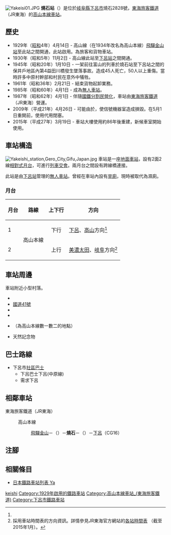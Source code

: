 {{NoteTA
|T=zh-hans:烧石站;zh-hk:燒石站;zh-tw:燒石車站;
|1=zh-hans:烧石站;zh-hk:燒石站;zh-tw:燒石車站;
}}
{{Infobox station
|公司色 = #f77321
|站名 = 燒石
|圖片 = Yakeishi station,JR Takayama Line,Gero city,Gifu prefecture,Japan.jpg
|圖片說明 = 車站大樓（2015年）
|日文原名 = 焼石
|平假名 = やけいし
|羅馬拼音 = Yakeishi
|副站名 = 
|電報略號 = ヤケ
|所在地 = {{JPN}}[[岐阜縣|岐阜縣]][[下呂市|下呂市]]燒石2828號
|座標 = {{coord|35|43|32.36|N|137|12|1.67|E|type:railwaystation_region:JP-24|display=inline,title}}
|車站構造 = [[地面車站|地面車站]]
|月台配置 = 2面2線
|啟用年月日 = 1929年（[[昭和|昭和]]4年）4月14日
|廢站年月日 = 
|乘客人數 = 23<ref>JR東海移動等便利化取組報告書</ref>
|上下車人次 = 
|統計年度 = 2019
|轉車 = 
|全寬備註 = [[無人車站|無人車站]]<br>在此站至飛驒金山之間設有{{Translink|ja|福来信号場|福來信號站}}（距離此站6.3公里）。<br>在此站至下呂之間設有{{Translink|ja|少ヶ野信号場|少野信號站}}（距離此站10.9公里）。
|adjacent = {{Adjacent stations|system=東海旅客鐵道|line=CG|left=飛驒金山|right=下呂|note-left=9.0km|note-mid=距離[[岐阜站|岐阜]]75.7km|note-right=CG16<br>12.6km}}
}}
[[File:Yakeisi01.JPG|thumb]]
'''燒石站'''（{{jpn|j=焼石駅|hg=やけいしえき|rm=Yakeishi eki|f=y}}）是位於[[岐阜縣|岐阜縣]][[下呂市|下呂市]]燒石2828號，[[東海旅客鐵道|東海旅客鐵道]]（JR東海）的[[高山本線|高山本線]][[鐵路車站|車站]]。

== 歷史 ==
* 1929年（[[昭和|昭和]]4年）4月14日 - 高山線（在1934年改名為高山本線）[[飛驒金山站|飛驒金山站]]至此站之間開通，此站啟用。為旅客和貨物車站。
* 1930年（昭和5年）11月2日 - 高山線此站至[[下呂站|下呂站]]之間開通。
* 1945年（昭和20年）1月10日 - 一架前往富山的列車於燒石站至下呂站之間的保井戶地區內第4益田川橋發生墜落事故。造成45人死亡，50人以上重傷。當時許多中原村幹部和村民在意外中犠牲。
* 1961年（昭和36年）2月21日 - 結束貨物起卸業務。
* 1985年（昭和60年）4月1日 - 成為[[無人車站|無人車站]]。
* 1987年（昭和62年）4月1日 - 伴隨[[國鐵分割民營化|國鐵分割民營化]]，車站由[[東海旅客鐵道|東海旅客鐵道]]（JR東海）營運。
* 2009年（平成21年）4月26日 - 可能由於{{Translink|zh-yue|行雷|落雷}}，使信號機器室造成損毀。在5月1日重開前，使用代用閉塞。
* 2015年（平成27年）3月19日 - 車站大樓使用約86年後重建，新候車室開始使用。

== 車站構造 ==
[[File:Yakeishi_station,Gero_City,Gifu,Japan.jpg|thumb]]
車站是一座[[地面車站|地面車站]]，設有2面2線[[相對式月台|相對式月台]]，可進行[[列車交會|列車交會]]。兩月台之間設有跨線橋連接。

此站是由[[下呂站|下呂站]]管理的[[無人車站|無人車站]]。曾經在車站內設有[[旱廁|旱廁]]，現時被取代為濕廁。

=== 月台 ===
{| rules="rows" class="wikitable"
!月台!!路線!!上下行!!方向
|-
! 1
| rowspan="2"|{{JR海車站編號|CG}} 高山本線
| style="text-align:center" | 下行
| [[下呂站|下呂]]、[[高山站_(日本)|高山]]方向<ref name="homen" />
|-
! 2
| style="text-align:center" | 上行
| [[美濃太田站|美濃太田]]、[[岐阜站|岐阜]]方向<ref name="homen">採用車站時間表的方向資訊。詳情參見JR東海官方網站的[http://railway.jr-central.co.jp/time-schedule/search/index.html 各站時間表] {{Wayback|url=http://railway.jr-central.co.jp/time-schedule/search/index.html |date=20191019051307 }}（截至2015年1月）。</ref>
|}

== 車站周邊 ==
車站附近小型村落。
* {{Translink|ja|飛騨川|飛驒川}}
* [[國道41號|國道41號]]
* {{Translink|ja|岐阜県道432号門和佐瀬戸線|岐阜縣道432號門和佐瀨戶線}}
* {{Translink|ja|中山七里}}
* {{Translink|ja|下原ダム|下原水壩}}（為高山本線數一數二的{{Translink|ja|鉄道撮影|鐵路攝影|拍攝鐵路}}地點）
* 天然記念物{{Translink|ja|苗代桜|苗代櫻}}

== 巴士路線 ==
* 下呂市[[社區巴士|社區巴士]]
** 下呂巴士下呂(中原線)
** 需求下呂

== 相鄰車站 ==
; 東海旅客鐵道（JR東海）
: {{JR海車站編號|CG}} 高山本線
:: [[飛驒金山站|飛驒金山]]－（{{Translink|ja|福来信号場|福來信號站}}）－'''燒石'''－（{{Translink|ja|少ヶ野信号場|少野信號站}}）－[[下呂站|下呂]]（CG16）
== 注腳 ==
{{Reflist}}
== 相關條目 ==
* [[日本鐵路車站列表_Ya|日本鐵路車站列表 Ya]]
{{高山本線 (JR東海)}}
{{DEFAULTSORT:Yakeishi}}
[[Category:日本鐵路車站_Ya|keishi]]
[[Category:1929年啟用的鐵路車站|Category:1929年啟用的鐵路車站]]
[[Category:高山本線車站_(東海旅客鐵道)|Category:高山本線車站_(東海旅客鐵道)]]
[[Category:下呂市鐵路車站|Category:下呂市鐵路車站]]